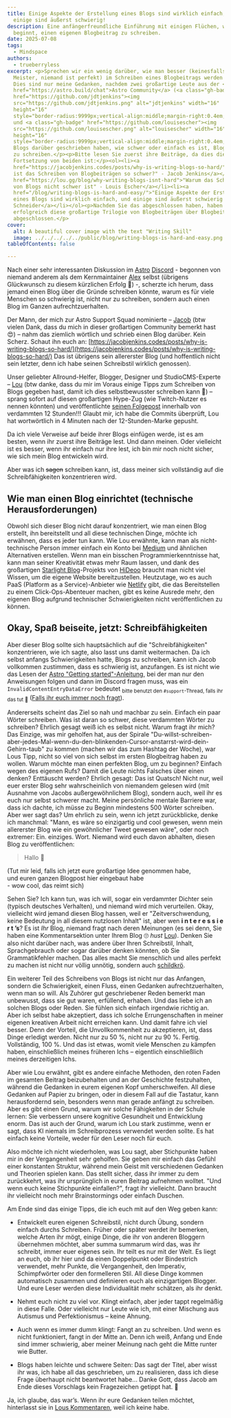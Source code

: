 ```yaml
---
title: Einige Aspekte der Erstellung eines Blogs sind wirklich einfach, und
  einige sind äußerst schwierig!
description: Eine anfängerfreundliche Einführung mit einigen Flüchen, wie man
  beginnt, einen eigenen Blogbeitrag zu schreiben.
date: 2025-07-08
tags:
  - Mindspace
authors:
  - trueberryless
excerpt: <p>Sprechen wir ein wenig darüber, wie man besser (keinesfalls ein
  Meister, niemand ist perfekt) im Schreiben eines Blogbeitrags werden kann.
  Dies sind nur meine Gedanken, nachdem zwei großartige Leute aus der <a
  href="https://astro.build/chat">Astro Community</a> (<a class="gh-badge"
  href="https://github.com/jdtjenkins"><img
  src="https://github.com/jdtjenkins.png" alt="jdtjenkins" width="16"
  height="16"
  style="border-radius:9999px;vertical-align:middle;margin-right:0.4em;">Jacob</a>
  und <a class="gh-badge" href="https://github.com/louisescher"><img
  src="https://github.com/louisescher.png" alt="louisescher" width="16"
  height="16"
  style="border-radius:9999px;vertical-align:middle;margin-right:0.4em;">Lou</a>)
  Blogs darüber geschrieben haben, wie schwer oder einfach es ist, Blogbeiträge
  zu schreiben.</p><p>Bitte lesen Sie zuerst ihre Beiträge, da dies die
  Fortsetzung von beiden ist:</p><ol><li><a
  href="https://jacobjenkins.codes/posts/why-is-writing-blogs-so-hard/">"Warum
  ist das Schreiben von Blogbeiträgen so schwer?" - Jacob Jenkins</a></li><li><a
  href="https://lou.gg/blog/why-writing-blogs-isnt-hard">"Warum das Schreiben
  von Blogs nicht schwer ist" - Louis Escher</a></li><li><a
  href="/blog/writing-blogs-is-hard-and-easy/">"Einige Aspekte der Erstellung
  eines Blogs sind wirklich einfach, und einige sind äußerst schwierig!" - Felix
  Schneider</a></li></ol><p>Nachdem Sie das abgeschlossen haben, haben Sie
  erfolgreich diese großartige Trilogie von Blogbeiträgen über Blogbeiträge
  abgeschlossen.</p>
cover:
  alt: A beautiful cover image with the text "Writing Skill"
  image: ../../../../../public/blog/writing-blogs-is-hard-and-easy.png
tableOfContents: false

---
```


Nach einer sehr interessanten Diskussion im [Astro](https://github.com/withastro) [Discord](https://astro.build/chat) - begonnen von niemand anderem als dem Kernmaintainer [Alex](https://github.com/alexanderniebuhr) selbst (übrigens Glückwunsch zu diesem kürzlichen Erfolg 🎉) -, scherzte ich herum, dass jemand einen Blog über die Gründe schreiben könnte, warum es für viele Menschen so schwierig ist, nicht nur zu schreiben, sondern auch einen Blog im Ganzen aufrechtzuerhalten.

Der Mann, der mich zur Astro Support Squad nominierte – [Jacob](https://github.com/jdtjenkins) (btw vielen Dank, dass du mich in dieser großartigen Community bemerkt hast 😍) – nahm das ziemlich wörtlich und schrieb einen Blog darüber. Kein Scherz. Schaut ihn euch an: [https://jacobjenkins.codes/posts/why-is-writing-blogs-so-hard/](https://jacobjenkins.codes/posts/why-is-writing-blogs-so-hard/) Das ist übrigens sein allererster Blog (und hoffentlich nicht sein letzter, denn ich habe seinen Schreibstil wirklich genossen).

Unser geliebter Allround-Helfer, Blogger, Designer und StudioCMS-Experte – [Lou](https://github.com/louisescher/) (btw danke, dass du mir im Voraus einige Tipps zum Schreiben von Blogs gegeben hast, damit ich dies selbstbewusster schreiben kann 🤩) – sprang sofort auf diesen großartigen Hype-Zug (wie Twitch-Nutzer es nennen könnten) und veröffentlichte [seinen Folgepost](https://lou.gg/blog/why-writing-blogs-isnt-hard) innerhalb von verdammten 12 Stunden!!! Glaubt mir, ich habe die Commits überprüft, Lou hat wortwörtlich in 4 Minuten nach der 12-Stunden-Marke gepusht.

Da ich viele Verweise auf beide ihrer Blogs einfügen werde, ist es am besten, wenn ihr zuerst ihre Beiträge lest. Und dann meinen. Oder vielleicht ist es besser, wenn ihr einfach nur ihre lest, ich bin mir noch nicht sicher, wie sich mein Blog entwickeln wird.

Aber was ich ~~sagen~~ schreiben kann, ist, dass meiner sich vollständig auf die Schreibfähigkeiten konzentrieren wird.

## Wie man einen Blog einrichtet (technische Herausforderungen)

Obwohl sich dieser Blog nicht darauf konzentriert, wie man einen Blog erstellt, ihn bereitstellt und all diese technischen Dinge, möchte ich erwähnen, dass es jeder tun kann. Wie Lou erwähnte, kann man als nicht-technische Person immer einfach ein Konto bei [Medium](https://medium.com/) und ähnlichen Alternativen erstellen. Wenn man ein bisschen Programmierkenntnisse hat, kann man seiner Kreativität etwas mehr Raum lassen, und dank des großartigen [Starlight Blog](https://starlight-blog-docs.vercel.app/)-Projekts von [HiDeoo](https://github.com/HiDeoo) braucht man nicht viel Wissen, um die eigene Website bereitzustellen. Heutzutage, wo es auch PaaS (Platform as a Service)-Anbieter wie [Netlify](https://www.netlify.com/) gibt, die das Bereitstellen zu einem Click-Ops-Abenteuer machen, gibt es keine Ausrede mehr, den eigenen Blog aufgrund technischer Schwierigkeiten nicht veröffentlichen zu können.

## Okay, Spaß beiseite, jetzt: Schreibfähigkeiten

Aber dieser Blog sollte sich hauptsächlich auf die "Schreibfähigkeiten" konzentrieren, wie ich sagte, also lasst uns damit weitermachen. Da ich selbst anfangs Schwierigkeiten hatte, Blogs zu schreiben, kann ich Jacob vollkommen zustimmen, dass es schwierig ist, anzufangen. Es ist nicht wie das Lesen der [Astro "Getting started"-Anleitung](https://docs.astro.build/en/install-and-setup/), bei der man nur den Anweisungen folgen und dann im Discord fragen muss, was ein `InvalidContentEntryDataError` bedeutet <sub>bitte benutzt den `#support`-Thread, falls ihr das tut 🫶</sub> ([Falls ihr euch immer noch fragt](https://docs.astro.build/en/reference/errors/invalid-content-entry-data-error/)).

Andererseits scheint das Ziel so nah und machbar zu sein. Einfach ein paar Wörter schreiben. Was ist daran so schwer, diese verdammten Wörter zu schreiben? Ehrlich gesagt weiß ich es selbst nicht. Warum fragt ihr mich? Das Einzige, was mir geholfen hat, aus der Spirale "Du-willst-schreiben-aber-jedes-Mal-wenn-du-den-blinkenden-Cursor-anstarrst-wird-dein-Gehirn-taub" zu kommen (machen wir das zum Hashtag der Woche), war Lous Tipp, nicht so viel von sich selbst im ersten Blogbeitrag haben zu wollen. Warum möchte man einen perfekten Blog, um zu beginnen? Einfach wegen des eigenen Rufs? Damit die Leute nichts Falsches über einen denken? Enttäuscht werden? Ehrlich gesagt: Das ist Quatsch! Nicht nur, weil euer erster Blog sehr wahrscheinlich von niemandem gelesen wird (mit Ausnahme von Jacobs außergewöhnlichem Blog), sondern auch, weil ihr es euch nur selbst schwerer macht. Meine persönliche mentale Barriere war, dass ich dachte, ich müsse zu Beginn mindestens 500 Wörter schreiben. Aber wer sagt das? Um ehrlich zu sein, wenn ich jetzt zurückblicke, denke ich manchmal: "Mann, es wäre so einzigartig und cool gewesen, wenn mein allererster Blog wie ein gewöhnlicher Tweet gewesen wäre", oder noch extremer: Ein. einziges. Wort. Niemand wird euch davon abhalten, diesen Blog zu veröffentlichen:

> Hallo 👋

(Tut mir leid, falls ich jetzt eure großartige Idee genommen habe,\
und euren ganzen Blogpost hier eingebaut habe\
\- wow cool, das reimt sich)

Sehen Sie? Ich kann tun, was ich will, sogar ein verdammter Dichter sein (typisch deutsches Verhalten), und niemand wird mich verurteilen. Okay, vielleicht wird jemand diesen Blog hassen, weil er "Zeitverschwendung, keine Bedeutung in all diesem nutzlosen Inhalt" ist, aber wen **i n t e r e s s i e r t ’s**? Es ist *Ihr* Blog, <span id="comment-reference" class="fragment-highlight">niemand fragt nach deren Meinungen (es sei denn, Sie haben eine Kommentarsektion unter Ihrem Blog 🙄 *hust* [Lou](https://lou.gg/blog/why-writing-blogs-isnt-hard#chapter-five-its-the-8th-of-july)</span>). Denken Sie also nicht darüber nach, was andere über Ihren Schreibstil, Inhalt, Sprachgebrauch oder sogar darüber denken könnten, ob Sie Grammatikfehler machen. Das alles macht Sie menschlich und alles perfekt zu machen ist nicht nur völlig unnötig, sondern auch [schildkrö](https://jacobjenkins.codes/posts/why-is-writing-blogs-so-hard/#chapter-1---i-want-it-now).

Ein weiterer Teil des Schreibens von Blogs ist nicht nur das Anfangen, sondern die Schwierigkeit, einen Fluss, einen Gedanken aufrechtzuerhalten, wenn man so will. Als Zuhörer gut geschriebener Reden bemerkt man unbewusst, dass sie gut waren, erfüllend, erhaben. Und das liebe ich an solchen Blogs oder Reden. Sie fühlen sich einfach irgendwie richtig an. Aber ich selbst habe akzeptiert, dass ich solche Errungenschaften in meiner eigenen kreativen Arbeit nicht erreichen kann. Und damit fahre ich viel besser. Denn der Vorteil, die Unvollkommenheit zu akzeptieren, ist, dass Dinge erledigt werden. Nicht nur zu 50 %, nicht nur zu 90 %. Fertig. Vollständig, 100 %. Und das ist etwas, womit viele Menschen zu kämpfen haben, einschließlich meines früheren Ichs – eigentlich einschließlich meines derzeitigen Ichs.

Aber wie Lou erwähnt, gibt es andere einfache Methoden, den roten Faden im gesamten Beitrag beizubehalten und an der Geschichte festzuhalten, während die Gedanken in eurem eigenen Kopf umherschweifen. All diese Gedanken auf Papier zu bringen, oder in diesem Fall auf die Tastatur, kann herausfordernd sein, besonders wenn man gerade anfängt zu schreiben. Aber es gibt einen Grund, warum wir solche Fähigkeiten in der Schule lernen: Sie verbessern unsere kognitive Gesundheit und Entwicklung enorm. Das ist auch der Grund, warum ich Lou stark zustimme, wenn er sagt, dass KI niemals im Schreibprozess verwendet werden sollte. Es hat einfach keine Vorteile, weder für den Leser noch für euch.

Also möchte ich nicht wiederholen, was Lou sagt, aber Stichpunkte haben mir in der Vergangenheit sehr geholfen. Sie geben mir einfach das Gefühl einer konstanten Struktur, während mein Geist mit verschiedenen Gedanken und Theorien spielen kann. Das stellt sicher, dass ihr immer zu dem zurückkehrt, was ihr ursprünglich in euren Beitrag aufnehmen wolltet. "Und wenn euch keine Stichpunkte einfallen?", fragt ihr vielleicht. Dann braucht ihr vielleicht noch mehr Brainstormings oder einfach Duschen.

Am Ende sind das einige Tipps, die ich euch mit auf den Weg geben kann:

* Entwickelt euren eigenen Schreibstil, nicht durch Übung, sondern einfach durchs Schreiben. Früher oder später werdet ihr bemerken, welche Arten ihr mögt, einige Dinge, die ihr von anderen Bloggern übernehmen möchtet, aber summa summarum wird das, was ihr schreibt, immer euer eigenes sein. Ihr teilt es nur mit der Welt. Es liegt an euch, ob ihr hier und da einen Doppelpunkt oder Bindestrich verwendet, mehr Punkte, die Vergangenheit, den Imperativ, Schimpfwörter oder den formelleren Stil. All diese Dinge kommen automatisch zusammen und definieren euch als einzigartigen Blogger. Und eure Leser werden diese Individualität mehr schätzen, als ihr denkt.

* Nehmt euch nicht zu viel vor. Klingt einfach, aber jeder tappt regelmäßig in diese Falle. Oder vielleicht nur Leute wie ich, mit einer Mischung aus Autismus und Perfektionismus – keine Ahnung.

* Auch wenn es immer dumm klingt: Fangt an zu schreiben. Und wenn es nicht funktioniert, fangt in der Mitte an. Denn ich weiß, Anfang und Ende sind immer schwierig, aber meiner Meinung nach geht die Mitte runter wie Butter.

* Blogs haben leichte und schwere Seiten: Das sagt der Titel, aber wisst ihr was, ich habe all das geschrieben, um zu realisieren, dass ich diese Frage überhaupt nicht beantwortet habe... Danke Gott, dass Jacob am Ende dieses Vorschlags kein Fragezeichen getippt hat. 🙏

Ja, ich glaube, das war’s. Wenn ihr eure Gedanken teilen möchtet, hinterlasst sie in [Lous Kommentaren](https://lou.gg/blog/why-writing-blogs-isnt-hard), weil ich keine habe.
